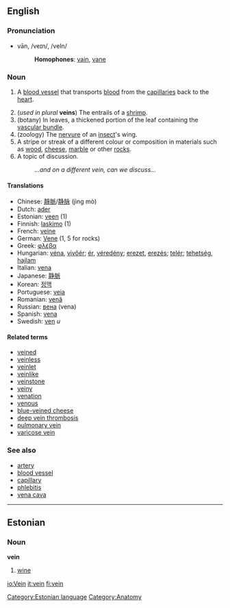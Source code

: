 {{wikipedia}}
==English==

===Pronunciation===
*vān, /veɪn/, /veIn/
*:'''Homophones''': [[vain]], [[vane]]

===Noun===
{{en-noun-reg}}
# {{anatomy}} A [[blood vessel]] that transports [[blood]] from the [[capillary|capillaries]] back to the [[heart]].
#(''used in plural'' '''veins''') The entrails of a [[shrimp]].
# (botany) In leaves, a thickened portion of the leaf containing the [[vascular bundle]].
# (zoology) The [[nervure]] of an [[insect]]'s wing.
# A stripe or streak of a different colour or composition in materials such as [[wood]], [[cheese]], [[marble]] or other [[rock]]s.
# A topic of discussion.
#:''...and on a different vein, can we discuss...''

====Translations====
*Chinese: [[靜脈]]/[[静脉]] (jìng mò)
*Dutch: [[ader]] {{m}}
*Estonian: [[veen#Estonian|veen]] (1)
*Finnish: [[laskimo]] (1)
*French: [[veine]] {{f}}
*German: [[Vene]] {{f}} (1, 5 for rocks)
*Greek: [[φλέβα]] {{f}}
*Hungarian: [[véna]], [[vivőér]]; [[ér]], [[véredény]]; [[erezet]], [[erezés]]; [[telér]]; [[tehetség]], [[hajlam]]
*Italian: [[vena]] {{f}}
*Japanese: [[静脈]]
*Korean: [[정맥]]
*Portuguese: [[veia]] {{f}}
*Romanian: [[venă]] {{f}}
*Russian: [[вена]] {{n}} (vena)
*Spanish: [[vena]] {{f}}
*Swedish: [[ven]] ''u''

====Related terms====
*[[veined]]
*[[veinless]]
*[[veinlet]]
*[[veinlike]]
*[[veinstone]]
*[[veiny]]
*[[venation]]
*[[venous]]
*[[blue-veined cheese]]
*[[deep vein thrombosis]]
*[[pulmonary vein]]
*[[varicose vein]]

===See also===
*[[artery]]
*[[blood vessel]]
*[[capillary]]
*[[phlebitis]]
*[[vena cava]]

----

==Estonian==
===Noun===
'''vein'''
# [[wine]]

[[Category:Estonian language]]
[[Category:Anatomy]]

[[io:Vein]]
[[it:vein]]
[[fi:vein]]